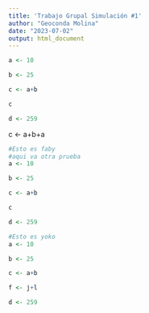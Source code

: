 ```yaml
---
title: 'Trabajo Grupal Simulación #1'
author: "Geoconda Molina"
date: "2023-07-02"
output: html_document
---
```


```r
a <- 10

b <- 25

c <- a+b

c

d <- 259
```

c <- a+b+a

```r
#Esto es faby
#aqui va otra prueba
a <- 10

b <- 25

c <- a+b

c

d <- 259
```


```r
#Esto es yoko
a <- 10

b <- 25

c <- a+b

f <- j+l

d <- 259
```